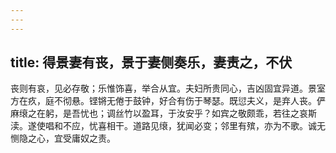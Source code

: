 ```yaml
---
---
---
```

title: 得景妻有丧，景于妻侧奏乐，妻责之，不伏
---



丧则有哀，见必存敬；乐惟饰喜，举合从宜。夫妇所贵同心，吉凶固宜异道。景室方在疚，庭不彻悬。铿锵无倦于鼓钟，好合有伤于琴瑟。既愆夫义，是弃人丧。俨麻缞之在躬，是吾忧也；调丝竹以盈耳，于汝安乎？如宾之敬颇乖，若往之哀斯渎。遂使唱和不应，忧喜相干。道路见缞，犹闻必变；邻里有殡，亦为不歌。诚无恻隐之心，宜受庸奴之责。